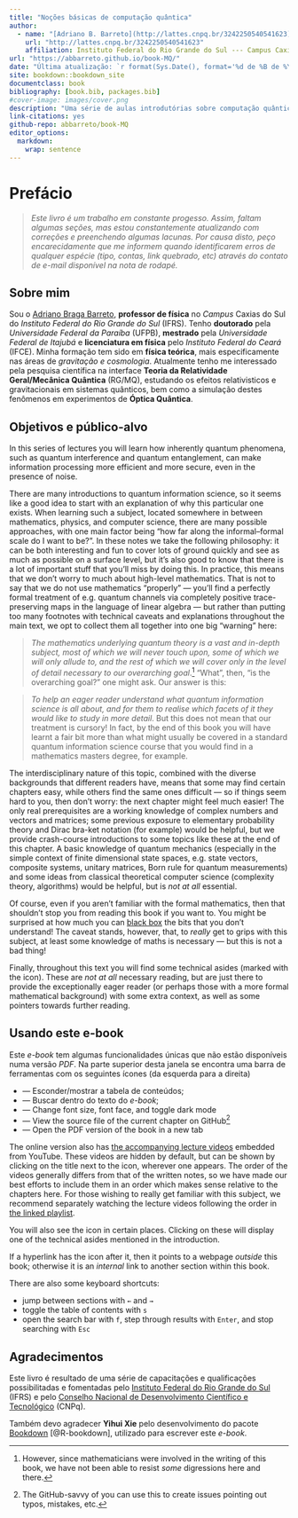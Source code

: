 ```yaml
---
title: "Noções básicas de computação quântica"
author:
  - name: "[Adriano B. Barreto](http://lattes.cnpq.br/3242250540541623)^[e-mail: adriano.barreto@caxias.ifrs.edu.br]"
    url: "http://lattes.cnpq.br/3242250540541623"
    affiliation: Instituto Federal do Rio Grande do Sul --- Campus Caxias do Sul
url: "https://abbarreto.github.io/book-MQ/"
date: "Última atualização: `r format(Sys.Date(), format='%d de %B de %Y')` [(histórico de mudanças)](https://github.com/abbarreto/book-MQ/commits/main)"
site: bookdown::bookdown_site
documentclass: book
bibliography: [book.bib, packages.bib]
#cover-image: images/cover.png
description: "Uma série de aulas introdutórias sobre computação quântica."
link-citations: yes
github-repo: abbarreto/book-MQ
editor_options: 
  markdown: 
    wrap: sentence
---
```


# Prefácio {-}

> *Este livro é um trabalho em constante progesso. Assim, faltam algumas seções, mas estou constantemente atualizando com correções e preenchendo algumas lacunas.* *Por causa disto, peço encarecidamente que me informem quando identificarem erros de qualquer espécie (tipo, contas, link quebrado, etc) através do contato de e-mail disponível na nota de rodapé.*


## Sobre mim {-}

Sou o [Adriano Braga Barreto](http://lattes.cnpq.br/3242250540541623), **professor de física** no *Campus* Caxias do Sul do _Instituto Federal do Rio Grande do Sul_ (IFRS). Tenho **doutorado** pela _Universidade Federal da Paraíba_ (UFPB), **mestrado** pela _Universidade Federal de Itajubá_ e **licenciatura em física** pelo _Instituto Federal do Ceará_ (IFCE). Minha formação tem sido em **física teórica**, mais especificamente nas áreas de _gravitação e cosmologia_. Atualmente tenho me interessado pela pesquisa científica na interface **Teoria da Relatividade Geral/Mecânica Quântica** (RG/MQ), estudando os efeitos relativisticos e gravitacionais em sistemas quânticos, bem como a simulação destes fenômenos em experimentos de **Óptica Quântica**.


## Objetivos e público-alvo {-}

In this series of lectures you will learn how inherently quantum phenomena, such as quantum interference and quantum entanglement, can make information processing more efficient and more secure, even in the presence of noise.

There are many introductions to quantum information science, so it seems like a good idea to start with an explanation of why this particular one exists.
When learning such a subject, located somewhere in between mathematics, physics, and computer science, there are many possible approaches, with one main factor being "how far along the informal--formal scale do I want to be?".
In these notes we take the following philosophy: it can be both interesting and fun to cover lots of ground quickly and see as much as possible on a surface level, but it's also good to know that there is a lot of important stuff that you'll miss by doing this.
In practice, this means that we don't worry to much about high-level mathematics.
That is not to say that we do not use mathematics "properly" --- you'll find a perfectly formal treatment of e.g. quantum channels via completely positive trace-preserving maps in the language of linear algebra --- but rather than putting too many footnotes with technical caveats and explanations throughout the main text, we opt to collect them all together into one big "warning" here:

> *The mathematics underlying quantum theory is a vast and in-depth subject, most of which we will never touch upon, some of which we will only allude to, and the rest of which we will cover only in the level of detail necessary to our overarching goal*.[^index-1]
> "What", then, "is the overarching goal?" one might ask.
> Our answer is this:

[^index-1]: However, since mathematicians were involved in the writing of this book, we have not been able to resist *some* digressions here and there.

> *To help an eager reader understand what quantum information science is all about, and for them to realise which facets of it they would like to study in more detail*.
> But this does not mean that our treatment is cursory!
> In fact, by the end of this book you will have learnt a fair bit more than what might usually be covered in a standard quantum information science course that you would find in a mathematics masters degree, for example.

The interdisciplinary nature of this topic, combined with the diverse backgrounds that different readers have, means that some may find certain chapters easy, while others find the same ones difficult --- so if things seem hard to you, then don't worry: the next chapter might feel much easier!
The only real prerequisites are a working knowledge of complex numbers and vectors and matrices; some previous exposure to elementary probability theory and Dirac bra-ket notation (for example) would be helpful, but we provide crash-course introductions to some topics like these at the end of this chapter.
A basic knowledge of quantum mechanics (especially in the simple context of finite dimensional state spaces, e.g. state vectors, composite systems, unitary matrices, Born rule for quantum measurements) and some ideas from classical theoretical computer science (complexity theory, algorithms) would be helpful, but is *not at all* essential.

Of course, even if you aren't familiar with the formal mathematics, then that shouldn't stop you from reading this book if you want to.
You might be surprised at how much you can [black box](https://en.wikipedia.org/wiki/Black_box) the bits that you don't understand!
The caveat stands, however, that, to *really* get to grips with this subject, at least some knowledge of maths is necessary --- but this is not a bad thing!

Finally, throughout this text you will find some technical asides (marked with the <i class="fa fa-search-plus"></i> icon).
These are *not at all* necessary reading, but are just there to provide the exceptionally eager reader (or perhaps those with a more formal mathematical background) with some extra context, as well as some pointers towards further reading.


## Usando este e-book {.unnumbered}

Este *e-book* tem algumas funcionalidades únicas que não estão disponíveis numa versão *PDF*. Na parte superior desta janela se encontra uma barra de ferramentas com os seguintes ícones (da esquerda para a direita)

-   <i class="fa fa-align-justify"></i> --- Esconder/mostrar a tabela de conteúdos;
-   <i class="fa fa-search"></i> --- Buscar dentro do texto do *e-book*;
-   <i class="fa fa-font"></i> --- Change font size, font face, and toggle dark mode
-   <i class="fa fa-code"></i> --- View the source file of the current chapter on GitHub[^index-2]
-   <i class="fa fa-file-pdf-o"></i> --- Open the PDF version of the book in a new tab

[^index-2]: The GitHub-savvy of you can use this to create issues pointing out typos, mistakes, etc.

The online version also has [the accompanying lecture videos](https://www.youtube.com/playlist?list=PLkespgaZN4gmu0nWNmfMflVRqw0VPkCGH) embedded from YouTube.
These videos are hidden by default, but can be shown by clicking on the title next to the <i class="fa fa-video-camera"></i> icon, wherever one appears.
The order of the videos generally differs from that of the written notes, so we have made our best efforts to include them in an order which makes sense relative to the chapters here.
For those wishing to really get familiar with this subject, we recommend separately watching the lecture videos following the order in [the linked playlist](https://www.youtube.com/playlist?list=PLkespgaZN4gmu0nWNmfMflVRqw0VPkCGH).

You will also see the <i class="fa fa-search-plus"></i> icon in certain places.
Clicking on these will display one of the technical asides mentioned in the introduction.

If a hyperlink has the <a class="external-link"></a> icon after it, then it points to a webpage *outside* this book; otherwise it is an *internal* link to another section within this book.

There are also some keyboard shortcuts:

-   jump between sections with `←` and `→`
-   toggle the table of contents with `s`
-   open the search bar with `f`, step through results with `Enter`, and stop searching with `Esc`


## Agradecimentos {.unnumbered}

Este livro é resultado de uma série de capacitações e qualificações possibilitadas e fomentadas pelo [Instituto Federal do Rio Grande do Sul](https://ifrs.edu.br/) (IFRS) e pelo [Conselho Nacional de Desenvolvimento Científico e Tecnológico](https://www.gov.br/cnpq/pt-br) (CNPq). 

Também devo agradecer **Yihui Xie** pelo desenvolvimento do pacote [Bookdown](https://bookdown.org/yihui/bookdown/) [@R-bookdown], utilizado para escrever este *e-book*.
